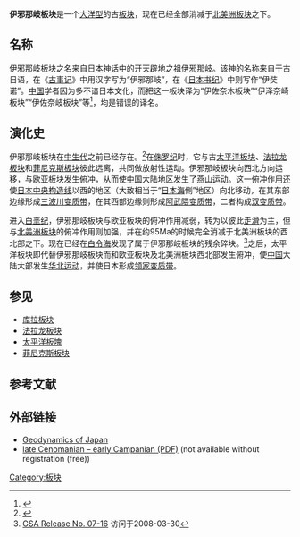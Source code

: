 '''伊邪那岐板块'''是一个[[大洋地壳|大洋型]]的古[[板块|板块]]，现在已经全部消减于[[北美洲板块|北美洲板块]]之下。

==名称==

伊邪那岐板块之名来自[[日本神话|日本神话]]中的开天辟地之祖[[伊奘诺尊|伊邪那岐]]。该神的名称来自于古日语，在《[[古事记|古事记]]》中用汉字写为“伊邪那岐”，在《[[日本书纪|日本书纪]]》中则写作“伊奘诺”。[[中国|中国]]学者因为多不谙日本文化，而把这一板块译为“伊佐奈木板块”“伊泽奈崎板块”“伊佐奈岐板块”等<ref name="Wan">{{cite book
  | author = 万天丰
  | title = 《中国大地构造学纲要》
  | publisher = 地质出版社
  | isbn = 7-116-03991-0
|date=2004年6月}}</ref>，均是错误的译名。

==演化史==

伊邪那岐板块在[[中生代|中生代]]之前已经存在。<ref>{{cite journal zh|title=南海及其围区中生代岩相古地理及构造演化|author=周蒂|url=http://www.cnki.com.cn/Article/CJFDTotal-DXQY200503029.htm|date=2005年9月|journal=地学前缘|issue=3|others=孙珍、陈汉宗、丘元禧|year=2005|volume=12|page=204-218|issn=1005-2321}}</ref>在[[侏罗纪|侏罗纪]]时，它与古[[太平洋板块|太平洋板块]]、[[法拉龙板块|法拉龙板块]]和[[菲尼克斯板块|菲尼克斯板块]]彼此远离，共同做放射性运动。伊邪那岐板块向西北方向运移，与欧亚板块发生俯冲，从而使[[中国|中国]]大陆地区发生了[[燕山构造期|燕山运动]]。这一俯冲作用还使[[日本|日本]][[中央构造线|中央构造线]]以西的地区（大致相当于“[[日本海|日本海]]側”地区）向北移动，在其东部边缘形成[[三波川变质带|三波川变质带]]，在其西部边缘则形成[[阿武隈变质带|阿武隈变质带]]，二者构成[[双变质带|双变质带]]。

进入[[白垩纪|白垩纪]]，伊邪那岐板块与欧亚板块的俯冲作用减弱，转为以彼此[[走滑断层|走滑]]为主，但与[[北美洲板块|北美洲板块]]的俯冲作用则加强，并在约95Ma的时候完全消减于北美洲板块的西北部之下。现在已经在[[白令海|白令海]]发现了属于伊邪那岐板块的残余碎块。<ref>[http://www.geosociety.org/news/pr/07-16.htm GSA Release No. 07-16] {{Wayback|url=http://www.geosociety.org/news/pr/07-16.htm |date=20160416195127 }}访问于2008-03-30</ref>之后，太平洋板块即代替伊邪那岐板块而和欧亚板块及北美洲板块西北部发生俯冲，使[[中国|中国]]大陆大部发生[[华北构造期|华北运动]]，并使日本形成[[领家变质带|领家变质带]]。

==参见==
* [[库拉板块|库拉板块]]
* [[法拉龙板块|法拉龙板块]]
* [[太平洋板塊|太平洋板塊]]
* [[菲尼克斯板块|菲尼克斯板块]]

==参考文献==
{{reflist|2}}

==外部链接==
*[https://web.archive.org/web/20060912214327/http://www.geo.arizona.edu/geo5xx/geo527/Japan/geodynamic/index.html Geodynamics of Japan]
*[https://web.archive.org/web/20060618100639/http://www.dinodata.net/Golonka/fig25x.pdf late Cenomanian – early Campanian (PDF)] (not available without registration (free))

{{地球板块}}

{{DEFAULTSORT:Izanagi Plate}}

[[Category:板块|Category:板块]]